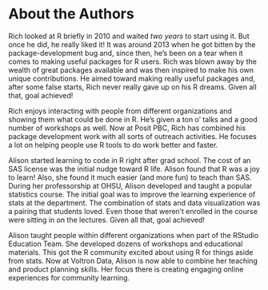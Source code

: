 # About the Authors {-}

:::{.rich}

Rich looked at R briefly in 2010 and waited *two years* to start using it. But once he did, he really liked it! It was around 2013 when he got bitten by the package-development bug and, since then, he's been on a tear when it comes to making useful packages for R users. Rich was blown away by the wealth of great packages available and was then inspired to make his own unique contributions. He aimed toward making really useful packages and, after some false starts, Rich never really gave up on his R dreams. Given all that, goal achieved!

Rich enjoys interacting with people from different organizations and showing them what could be done in R. He's given a ton o' talks and a good number of workshops as well. Now at Posit PBC, Rich has combined his package development work with all sorts of outreach activities. He focuses a lot on helping people use R tools to do work better and faster.

:::

:::{.alison}

Alison started learning to code in R right after grad school. The cost of an SAS license was the initial nudge toward R life. Alison found that R was a joy to learn! Also, she found it much easier (and more fun) to teach than SAS. During her professorship at OHSU, Alison developed and taught a popular statistics course. The initial goal was to improve the learning experience of stats at the department. The combination of stats and data visualization was a pairing that students loved. Even those that weren’t enrolled in the course were sitting in on the lectures. Given all that, goal achieved!

Alison taught people within different organizations when part of the RStudio Education Team. She developed dozens of workshops and educational materials. This got the R community excited about using R for things aside from stats. Now at Voltron Data, Alison is now able to combine her teaching and product planning skills. Her focus there is creating engaging online experiences for community learning.

:::
